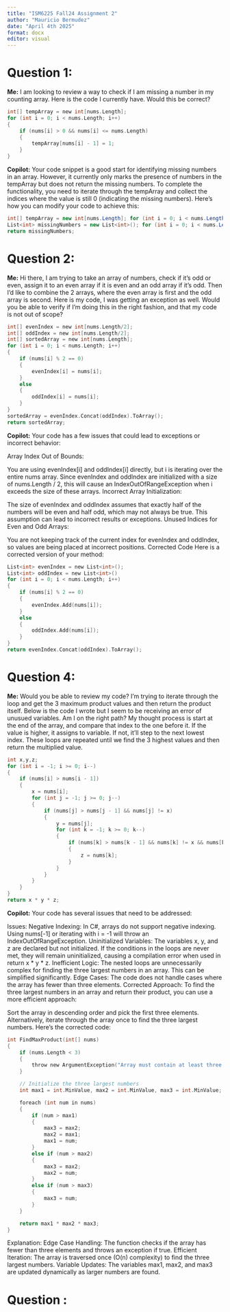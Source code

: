 ```yaml
---
title: "ISM6225 Fall24 Assignment 2"
author: "Mauricio Bermudez"
date: "April 4th 2025"
format: docx
editor: visual
---
```


# Question 1:

**Me:** I am looking to review a way to check if I am missing a number in my counting array. Here is the code I currently have. Would this be correct?

```{c#}
int[] tempArray = new int[nums.Length];  
for (int i = 0; i < nums.Length; i++)
{          
    if (nums[i] > 0 && nums[i] <= nums.Length)
    {
        tempArray[nums[i] - 1] = 1;
    }
}
```

**Copilot:** Your code snippet is a good start for identifying missing numbers in an array. However, it currently only marks the presence of numbers in the tempArray but does not return the missing numbers. To complete the functionality, you need to iterate through the tempArray and collect the indices where the value is still 0 (indicating the missing numbers). Here’s how you can modify your code to achieve this:

``` c#
int[] tempArray = new int[nums.Length]; for (int i = 0; i < nums.Length; i++) { if (nums[i] > 0 && nums[i] <= nums.Length) { tempArray[nums[i] - 1] = 1; } }
List<int> missingNumbers = new List<int>(); for (int i = 0; i < nums.Length; i++) { if (tempArray[i] == 0) { missingNumbers.Add(i + 1); } }
return missingNumbers;
```

# Question 2:

**Me:** Hi there, I am trying to take an array of numbers, check if it's odd or even, assign it to an even array if it is even and an odd array if it's odd. Then I'd like to combine the 2 arrays, where the even array is first and the odd array is second. Here is my code, I was getting an exception as well. Would you be able to verify if I'm doing this in the right fashion, and that my code is not out of scope?

```{c#}
int[] evenIndex = new int[nums.Length/2];
int[] oddIndex = new int[nums.Length/2];
int[] sortedArray = new int[nums.Length];
for (int i = 0; i < nums.Length; i++)
{
    if (nums[i] % 2 == 0)
    {
        evenIndex[i] = nums[i];
    }
    else
    {
        oddIndex[i] = nums[i];
    }
}
sortedArray = evenIndex.Concat(oddIndex).ToArray();
return sortedArray;
```

**Copilot:** Your code has a few issues that could lead to exceptions or incorrect behavior:

Array Index Out of Bounds:

You are using evenIndex[i] and oddIndex[i] directly, but i is iterating over the entire nums array. Since evenIndex and oddIndex are initialized with a size of nums.Length / 2, this will cause an IndexOutOfRangeException when i exceeds the size of these arrays.
Incorrect Array Initialization:

The size of evenIndex and oddIndex assumes that exactly half of the numbers will be even and half odd, which may not always be true. This assumption can lead to incorrect results or exceptions.
Unused Indices for Even and Odd Arrays:

You are not keeping track of the current index for evenIndex and oddIndex, so values are being placed at incorrect positions.
Corrected Code
Here is a corrected version of your method:

```{c#}
List<int> evenIndex = new List<int>();
List<int> oddIndex = new List<int>()
for (int i = 0; i < nums.Length; i++)
{
    if (nums[i] % 2 == 0)
    {
        evenIndex.Add(nums[i]);
    }
    else
    {
        oddIndex.Add(nums[i]);
    }
}
return evenIndex.Concat(oddIndex).ToArray();
```

# Question 4:

**Me:** Would you be able to review my code? I'm trying to iterate through the loop and get the 3 maximum product values and then return the product itself. Below is the code I wrote but I seem to be receiving an error of unusued variables. Am I on the right path? My thought process is start at the end of the array, and compare that index to the one before it. If the value is higher, it assigns to variable. If not, it'll step to the next lowest index. These loops are repeated until we find the 3 highest values and then return the multiplied value.

```{c#}
int x,y,z;
for (int i = -1; i >= 0; i--)
{
    if (nums[i] > nums[i - 1])
    {
        x = nums[i];
        for (int j = -1; j >= 0; j--)
        {
            if (nums[j] > nums[j - 1] && nums[j] != x)
            {
                y = nums[j];
                for (int k = -1; k >= 0; k--)
                {
                    if (nums[k] > nums[k - 1] && nums[k] != x && nums[k] != y)
                    {
                        z = nums[k];
                    }
                }
            }
        }
    }
}
return x * y * z;
```

**Copilot:** Your code has several issues that need to be addressed:

Issues:
Negative Indexing: In C#, arrays do not support negative indexing. Using nums[-1] or iterating with i = -1 will throw an IndexOutOfRangeException.
Uninitialized Variables: The variables x, y, and z are declared but not initialized. If the conditions in the loops are never met, they will remain uninitialized, causing a compilation error when used in return x * y * z.
Inefficient Logic: The nested loops are unnecessarily complex for finding the three largest numbers in an array. This can be simplified significantly.
Edge Cases: The code does not handle cases where the array has fewer than three elements.
Corrected Approach:
To find the three largest numbers in an array and return their product, you can use a more efficient approach:

Sort the array in descending order and pick the first three elements.
Alternatively, iterate through the array once to find the three largest numbers.
Here’s the corrected code:
```{c#}
int FindMaxProduct(int[] nums)
{
    if (nums.Length < 3)
    {
        throw new ArgumentException("Array must contain at least three elements.");
    }

    // Initialize the three largest numbers
    int max1 = int.MinValue, max2 = int.MinValue, max3 = int.MinValue;

    foreach (int num in nums)
    {
        if (num > max1)
        {
            max3 = max2;
            max2 = max1;
            max1 = num;
        }
        else if (num > max2)
        {
            max3 = max2;
            max2 = num;
        }
        else if (num > max3)
        {
            max3 = num;
        }
    }

    return max1 * max2 * max3;
}
```

Explanation:
Edge Case Handling: The function checks if the array has fewer than three elements and throws an exception if true.
Efficient Iteration: The array is traversed once (O(n) complexity) to find the three largest numbers.
Variable Updates: The variables max1, max2, and max3 are updated dynamically as larger numbers are found.

# Question :